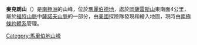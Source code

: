 {{coord|77|11|S|144|26|W|source:GNIS|display=title}}

'''麥克朗山'''（{{lang-en|Mount McClung}}）是[[南極洲|南極洲]]的山峰，位於[[瑪麗伯德地|瑪麗伯德地]]，處於[[岡薩雷斯山|岡薩雷斯山]]東南面4公里，屬於[[福特山脈|福特山脈]]中[[薩諾夫山脈|薩諾夫山脈]]的一部分，由[[美國|美國]]探險隊發現和繪入地圖，現時由[[南極條約體系|南極條約體系]]管理。

{{DEFAULTSORT:Mount McClung}}
[[Category:馬里伯地山峰|Category:馬里伯地山峰]]


{{MarieByrdLand-geo-stub}}